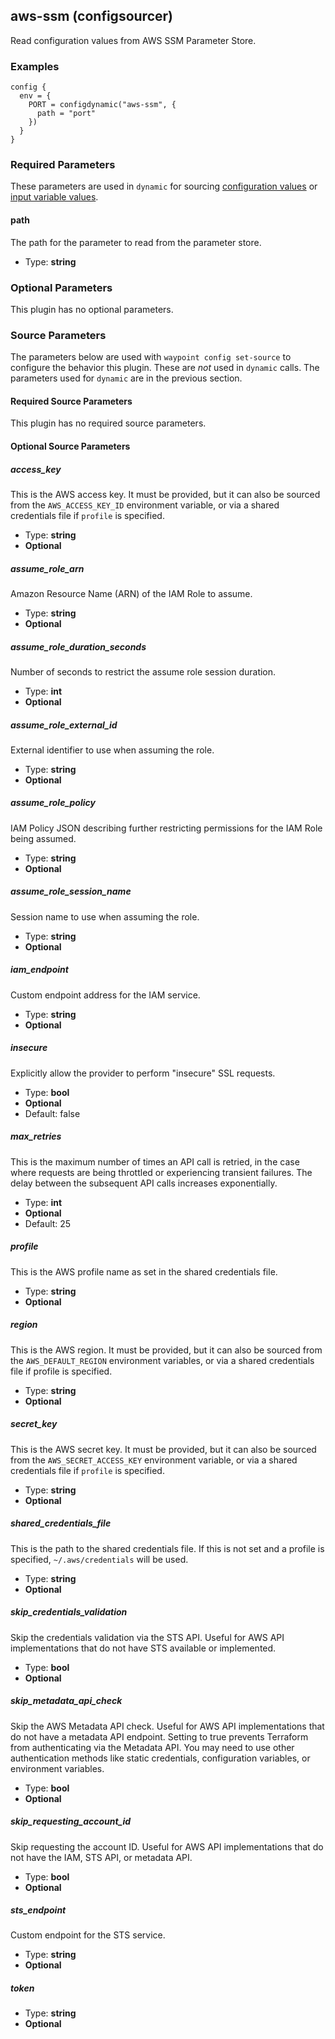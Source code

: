 ## aws-ssm (configsourcer)

Read configuration values from AWS SSM Parameter Store.

### Examples

```hcl
config {
  env = {
    PORT = configdynamic("aws-ssm", {
	  path = "port"
	})
  }
}
```

### Required Parameters

These parameters are used in `dynamic` for sourcing [configuration values](/docs/app-config/dynamic) or [input variable values](/docs/waypoint-hcl/variables/dynamic).

#### path

The path for the parameter to read from the parameter store.

- Type: **string**

### Optional Parameters

This plugin has no optional parameters.

### Source Parameters

The parameters below are used with `waypoint config set-source` to configure
the behavior this plugin. These are _not_ used in `dynamic` calls. The
parameters used for `dynamic` are in the previous section.

#### Required Source Parameters

This plugin has no required source parameters.

#### Optional Source Parameters

##### access_key

This is the AWS access key. It must be provided, but it can also be sourced from the `AWS_ACCESS_KEY_ID` environment variable, or via a shared credentials file if `profile` is specified.

- Type: **string**
- **Optional**

##### assume_role_arn

Amazon Resource Name (ARN) of the IAM Role to assume.

- Type: **string**
- **Optional**

##### assume_role_duration_seconds

Number of seconds to restrict the assume role session duration.

- Type: **int**
- **Optional**

##### assume_role_external_id

External identifier to use when assuming the role.

- Type: **string**
- **Optional**

##### assume_role_policy

IAM Policy JSON describing further restricting permissions for the IAM Role being assumed.

- Type: **string**
- **Optional**

##### assume_role_session_name

Session name to use when assuming the role.

- Type: **string**
- **Optional**

##### iam_endpoint

Custom endpoint address for the IAM service.

- Type: **string**
- **Optional**

##### insecure

Explicitly allow the provider to perform "insecure" SSL requests.

- Type: **bool**
- **Optional**
- Default: false

##### max_retries

This is the maximum number of times an API call is retried, in the case where requests are being throttled or experiencing transient failures. The delay between the subsequent API calls increases exponentially.

- Type: **int**
- **Optional**
- Default: 25

##### profile

This is the AWS profile name as set in the shared credentials file.

- Type: **string**
- **Optional**

##### region

This is the AWS region. It must be provided, but it can also be sourced from the `AWS_DEFAULT_REGION` environment variables, or via a shared credentials file if profile is specified.

- Type: **string**
- **Optional**

##### secret_key

This is the AWS secret key. It must be provided, but it can also be sourced from the `AWS_SECRET_ACCESS_KEY` environment variable, or via a shared credentials file if `profile` is specified.

- Type: **string**
- **Optional**

##### shared_credentials_file

This is the path to the shared credentials file. If this is not set and a profile is specified, `~/.aws/credentials` will be used.

- Type: **string**
- **Optional**

##### skip_credentials_validation

Skip the credentials validation via the STS API. Useful for AWS API implementations that do not have STS available or implemented.

- Type: **bool**
- **Optional**

##### skip_metadata_api_check

Skip the AWS Metadata API check. Useful for AWS API implementations that do not have a metadata API endpoint. Setting to true prevents Terraform from authenticating via the Metadata API. You may need to use other authentication methods like static credentials, configuration variables, or environment variables.

- Type: **bool**
- **Optional**

##### skip_requesting_account_id

Skip requesting the account ID. Useful for AWS API implementations that do not have the IAM, STS API, or metadata API.

- Type: **bool**
- **Optional**

##### sts_endpoint

Custom endpoint for the STS service.

- Type: **string**
- **Optional**

##### token

- Type: **string**
- **Optional**
